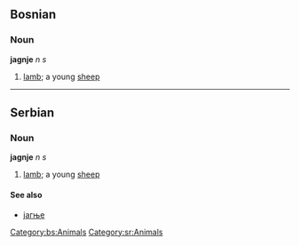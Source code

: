 ==Bosnian==
===Noun===
'''jagnje''' ''n s''
#[[lamb]]; a young [[sheep]]
[[Category:bs:Animals]]

----

==Serbian==
===Noun===
'''jagnje''' ''n s''
#[[lamb]]; a young [[sheep]]
====See also====
*[[јагње]]
[[Category:sr:Animals]]